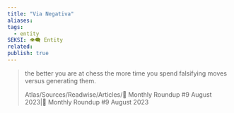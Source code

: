 ```yaml
---
title: "Via Negativa"
aliases: 
tags:
  - entity
SEKSI: 👁️‍🗨️ Entity
related:
publish: true
---
```




> the better you are at chess the more time you spend falsifying moves versus generating them. 
> <Link href="/c/atlassourcesreadwisearticles-monthly-roundup-9-august-2023-monthly-roundup-9-august-2023" className="text-[var(--color-primary)] hover:underline hover:text-[var(--color-secondary)] transition-colors font-medium">Atlas/Sources/Readwise/Articles/📰 Monthly Roundup #9 August 2023|📰 Monthly Roundup #9 August 2023</Link>
